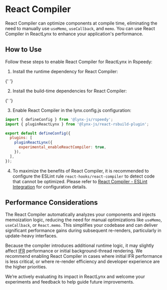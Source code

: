 
# React Compiler

React Compiler can optimize components at compile time, eliminating the need to manually use `useMemo`, `useCallback`, and `memo`. You can use React Compiler in ReactLynx to enhance your application's performance.

## How to Use

Follow these steps to enable React Compiler for ReactLynx in Rspeedy:

1. Install the runtime dependency for React Compiler:

{' '}
<PackageManagerTabs command="install react-compiler-runtime@rc" />

2. Install the build-time dependencies for React Compiler:

{' '}
<PackageManagerTabs command="install -D @babel/core @babel/plugin-syntax-jsx @babel/plugin-syntax-typescript babel-plugin-react-compiler@rc @swc/react-compiler" />

3. Enable React Compiler in the lynx.config.js configuration:

```js title="lynx.config.js"
import { defineConfig } from '@lynx-js/rspeedy';
import { pluginReactLynx } from '@lynx-js/react-rsbuild-plugin';

export default defineConfig({
  plugins: [
    pluginReactLynx({
      experimental_enableReactCompiler: true,
    }),
  ],
});
```

4. To maximize the benefits of React Compiler, it is recommended to configure the ESLint rule `react-hooks/react-compiler` to detect code that cannot be optimized. Please refer to [React Compiler - ESLint Integration](https://react.dev/learn/react-compiler/installation#eslint-integration) for configuration details.

## Performance Considerations

The React Compiler automatically analyzes your components and injects memoization logic, reducing the need for manual optimizations like `useMemo`, `useCallback`, or `React.memo`. This simplifies your codebase and can deliver significant performance gains during subsequent re-renders, particularly in update-heavy interfaces.

Because the compiler introduces additional runtime logic, it may slightly affect [IFR](../guide/interaction/ifr.mdx) performance or initial background-thread rendering. We recommend enabling React Compiler in cases where initial IFR performance is less critical, or where re-render efficiency and developer experience are the higher priorities.

We’re actively evaluating its impact in ReactLynx and welcome your experiments and feedback to help guide future improvements.
